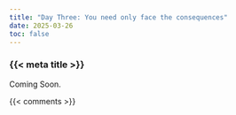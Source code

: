 ```yaml
---
title: "Day Three: You need only face the consequences"
date: 2025-03-26
toc: false
---
```


### {{< meta title >}}

Coming Soon.

{{< comments >}}
